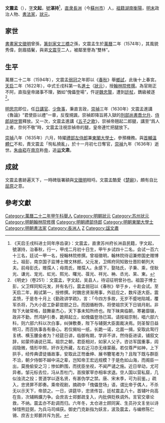 {{明清人物信息框
| 姓名 = 文震孟
| 原名 =
| 圖片名稱 = 文震孟.jpg
| 圖片大小 = 180px
| 圖片說明 = 文震孟石刻像，为《沧浪亭五百名贤像》之一
| 最高職務 = 禮部左侍郎兼東閣大學士
| 國家 = 大明
| 爵位 = 
| 籍貫 = [[南直隶|直隶]][[長洲縣|長洲縣]]
| 族裔 = 漢族
| 字號 = 字文起，號湛持
| 諡號 = 文肃（安宗追諡）
| 出生日期 = [[萬曆|萬曆]]二年（1574年）
| 出生地點 = [[南直隸|直隸]][[長洲縣|長洲縣]]
| 逝世日期 = [[崇禎|崇禎]]九年（1636年）
| 逝世地點 = [[南直隸|直隸]][[長洲縣|長洲縣]]
| 墓葬 =
| 配偶 =
| 親屬 = 高祖 [[文林_(成化進士)|文林]]、曾祖 [[文徵明|文徵明]]、祖父 [[文彭|文彭]]、父親 [[文元發|文元發]]<br>弟 [[文震亨|文震亨]]
| 出身 = 
*萬曆二十二年甲午科應天鄉試舉人
*天啟二年壬戌科一甲第一名進士及第（狀元）
| 經歷 = 
| 著作 =
}}

'''文震孟'''（{{bd|1574年||1636年|catIdx=W文}}），[[表字|字]]'''文起'''，[[號|號]]'''湛持'''<ref> 《天启壬戌科进士同年序齿录》：文震孟，直隶苏州府长洲县民籍，字文起，號湛持，治春秋，行一，甲戌二月初十日生，甲午乡试四十二名，会试一百六十三名，廷试一甲一名，授翰林院修撰。曾祖徵明，翰林院待诏兼修国史赠博士。祖彭，南京国子监博士赠文林郎。父元发，卫辉府同知致仕晋阶朝列大夫。前母彭氏，赠孺人；母周氏，赠孺人。永感下，娶陆氏，子秉、乘，侄耿光、谦光、宠光、虹光、熙光、曙光、葆光、祥光、柟、丞光、杲、東。</ref>，[[南直隶|直隶]][[長洲縣|長洲]]（今[[蘇州市|蘇州市]]）人，[[祖籍|祖籍]][[湖南|湖南]][[衡陽|衡陽]]，[[明末|明末]]政治人物、[[書法家|書法家]]，[[狀元|狀元]]。

==家世==
[[書畫家|書畫家]][[文徵明|文徵明]]曾孫，[[篆刻家|篆刻家]][[文彭|文三橋]]之孫，文震孟生於[[萬曆|萬曆]]二年（1574年），其風貌秀偉，劍眉插鬢，與弟[[文震亨|文震亨]]二人，被鄰里譽為“雙林”。

==生平==
萬曆二十二年（1594年），文震孟[[弱冠|弱冠]]之年即以《[[春秋_(书)|春秋]]》舉[[鄉試|鄉試]]，此後十上春宮。[[天启_(明朝)|天启]]二年（1622年），中式壬戌科第一名[[進士|進士]]（[[狀元|狀元]]），授[[翰林院|翰林院]][[修撰|修撰]]。為官剛正不阿，直指皇帝諸事不理，猶如“傀儡登場”，忤逆[[魏忠賢|魏忠賢]]，遭到[[廷杖|廷杖]]，鐫級被逐<ref>《明史》（卷251）：文震孟，字文起，吴县人，待诏征明曾孙也。祖国子博士彭，父卫辉同知元发，并有名行。震孟弱冠以《春秋》举于乡，十赴会试。至天启二年，殿试第一，授修撰。时魏忠贤渐用事，外廷应之，数斥逐大臣。震孟愤，于是冬十月上《勤政讲学疏》，言：「今四方多故，无岁不蹙地陷城，覆军杀将，乃大小臣工卧薪尝胆之日。而因循粉饰，将使祖宗天下日销月削。非陛下大破常格，鼓舞豪杰心，天下事未知所终也。陛下昧爽临朝，寒暑靡辍，政非不勤，然鸿胪引奏，跪拜起立，如傀儡登场已耳。请按祖宗制，唱六部六科，则六部六科以次白事，纠弹敷奏，陛下与辅弼大臣面裁决焉。则圣智日益明习，而百执事各有奋心。若仅揭帖一纸，长跪一诺，北面一揖，安取此鸳行豸绣、横玉腰金者为？经筵日讲，临御有期，学非不讲，然侍臣进读，铺叙文辞，如蒙师诵说已耳。祖宗之朝，君臣相对，如家人父子。咨访军国重事，闾阎隐微，情形毕照，奸诈无所藏，左右近习亦无缘蒙蔽。若仅尊严如神，上下拱手，经传典谟徒循故事，安取此正笏垂绅、展书簪笔者为？且陛下既与群臣不洽，朝夕侍御不越中涓之辈，岂知帝王宏远规模？于是危如山海，而阁臣一出，莫挽偷安之习；惨如黔围，而抚臣坐视，不闻严谴之施。近日举动，尤可异者。邹元标去位，冯从吾杜门，首揆冢宰亦相率求退。空人国以营私窟，几似浊流之投；詈道学以逐名贤，有甚伪学之禁。唐、宋末季，可为前鉴。」疏入，忠贤屏不即奏。乘帝观剧，摘疏中「傀儡登场」语，谓比帝于偶人，不杀无以示天下，帝颔之。一日，讲筵毕，忠贤传旨，廷杖震孟八十。首辅叶向高在告，次辅韩爌力争。会庶吉士郑鄤疏复入，内批俱贬秩调外。言官交章论救，不纳。震孟亦不赴调而归。六年冬，太仓进士顾同寅、生员孙文豸坐以诗悼惜熊廷弼，为兵马司缉获。御史门克新指为妖言，波及震孟，与编修陈仁锡、庶吉士郑鄤并斥为民。</ref>。

[[明思宗|明思宗]]即位，任[[日講官|日講官]]、[[少詹事|少詹事]]，秉直言政，[[崇禎|崇禎]]三年（1630年）文震孟進講《魯論》“君使臣以禮”一章，反復規諷，崇禎即降旨將入獄的[[刑部尚書|刑部尚書]][[喬允升|喬允升]]、[[侍郎|侍郎]][[胡世賞|胡世賞]]釋放。又一次，文震孟進講《[[尚書|五子之歌]]》，崇禎帝翹起二郎腿，講至“爲人上者，奈何不敬”時，文震孟注視崇禎帝的腿，皇帝連忙把腿放下。

[[崇禎|崇禎]]八年（1635年）六月，特擢[[禮部左侍郎|禮部左侍郎]]兼[[東閣大學士|東閣大學士]]，參預機務。與[[首輔|首輔]][[溫體仁|溫體仁]]不和，責文震孟「徇私撓亂」，於十一月初七日奪官，[[崇禎|崇禎]]九年（1636年）逝世。[[朱由崧|朱由崧]]在[[南京|南京]]称[[帝|帝]]，追[[谥|谥]]'''文肃'''。

==成就==
文震孟書跡遍天下，一時碑版署額與[[文徵明|文徵明]]相埒。文震孟酷愛《[[楚辭|楚辭]]》，頗有自比[[屈原|屈原]]之意。

==參考文獻==
{{reflist}}

{{天啓二年壬戌科殿試金榜}}
{{權威控制}}
{{DEFAULTSORT:Wen文}}

[[Category:萬曆二十二年甲午科舉人|Category:萬曆二十二年甲午科舉人]]
[[Category:明朝狀元|Category:明朝狀元]]
[[Category:苏州状元|Category:苏州状元]]
[[Category:明朝翰林院修撰|Category:明朝翰林院修撰]]
[[Category:明朝禮部侍郎|Category:明朝禮部侍郎]]
[[Category:明朝東閣大學士|Category:明朝東閣大學士]]
[[Category:明朝書法家|Category:明朝書法家]]
[[Category:長洲人|Category:長洲人]]
[[Category:文姓|Z]]
[[Category:諡文肅|Category:諡文肅]]